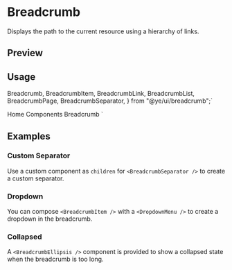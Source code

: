 

<Meta of={BreadcrumbStories} />

# Breadcrumb

Displays the path to the current resource using a hierarchy of links.

## Preview

<Canvas of={BreadcrumbStories.Default} />

## Usage

  Breadcrumb,
  BreadcrumbItem,
  BreadcrumbLink,
  BreadcrumbList,
  BreadcrumbPage,
  BreadcrumbSeparator,
} from "@ye/ui/breadcrumb";`

  <BreadcrumbList>
    <BreadcrumbItem>
      <BreadcrumbLink href="/">Home</BreadcrumbLink>
    </BreadcrumbItem>
    <BreadcrumbSeparator />
    <BreadcrumbItem>
      <BreadcrumbLink href="/components">Components</BreadcrumbLink>
    </BreadcrumbItem>
    <BreadcrumbSeparator />
    <BreadcrumbItem>
      <BreadcrumbPage>Breadcrumb</BreadcrumbPage>
    </BreadcrumbItem>
  </BreadcrumbList>
</Breadcrumb>
`

<Source code={importCode} language='ts' dark />
<Source code={usageCode} language='tsx' dark />

## Examples

### Custom Separator

Use a custom component as `children` for `<BreadcrumbSeparator />` to create a custom separator.

<Canvas of={BreadcrumbStories.CustomSeparator} />

### Dropdown

You can compose `<BreadcrumbItem />` with a `<DropdownMenu />` to create a dropdown in the breadcrumb.

<Canvas of={BreadcrumbStories.Dropdown} />

### Collapsed

A `<BreadcrumbEllipsis />` component is provided to show a collapsed state when the breadcrumb is too long.

<Canvas of={BreadcrumbStories.Collapsed} />
